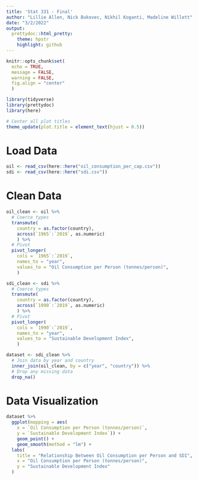```yaml
---
title: 'Stat 331 - Final'
author: "Lillie Allen, Nick Bukovec, Nikhil Koganti, Madeline Willett"
date: "3/2/2022"
output:
  prettydoc::html_pretty:
    theme: hpstr
    highlight: github
---
```


```r
knitr::opts_chunk$set(
  echo = TRUE, 
  message = FALSE, 
  warning = FALSE, 
  fig.align = "center"
  )

```

```r
library(tidyverse)
library(prettydoc)
library(here)
```

```r
# Center all plot titles
theme_update(plot.title = element_text(hjust = 0.5))
```

# Load Data
```r
oil <- read_csv(here::here("oil_consumption_per_cap.csv"))
sdi <- read_csv(here::here("sdi.csv"))
```

# Clean Data

```r
oil_clean <- oil %>%
  # Coerce types
  transmute(
    country = as.factor(country),
    across(`1965`:`2019`, as.numeric)
    ) %>% 
  # Pivot 
  pivot_longer(
    cols = `1965`:`2019`, 
    names_to = "year",
    values_to = "Oil Consumption per Person (tonnes/person)",
    )

sdi_clean <- sdi %>% 
  # Coerce types
  transmute(
    country = as.factor(country),
    across(`1990`:`2019`, as.numeric)
    ) %>% 
  # Pivot
  pivot_longer(
    cols = `1990`:`2019`, 
    names_to = "year",
    values_to = "Sustainable Development Index",
    ) 

dataset <- sdi_clean %>% 
  # Join data by year and country
  inner_join(oil_clean, by = c("year", "country")) %>% 
  # Drop any missing data
  drop_na()
```

# Data Visualization

```r
dataset %>%
  ggplot(mapping = aes(
    x = `Oil Consumption per Person (tonnes/person)`, 
    y = `Sustainable Development Index`)) +
    geom_point() +
    geom_smooth(method = "lm") +
  labs(
    title = "Relationship Between Oil Consumption per Person and SDI",
    x = "Oil Consumption per Person (tonnes/person)",
    y = "Sustainable Development Index"
  )
```